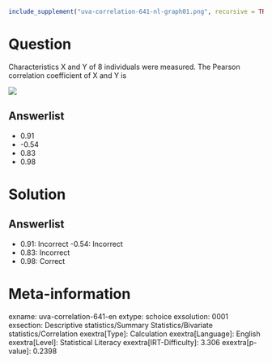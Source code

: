 ```r
include_supplement("uva-correlation-641-nl-graph01.png", recursive = TRUE)
```

Question
========

Characteristics X and Y of 8 individuals were measured. The Pearson correlation coefficient of X and Y is

![](uva-correlation-641-nl-graph01.png)

Answerlist
----------

* 0.91
* -0.54
* 0.83
* 0.98

Solution
========

Answerlist
----------

* 0.91: Incorrect
-0.54: Incorrect
* 0.83: Incorrect
* 0.98: Correct

Meta-information
================
exname: uva-correlation-641-en
extype: schoice
exsolution: 0001
exsection: Descriptive statistics/Summary Statistics/Bivariate statistics/Correlation
exextra[Type]: Calculation
exextra[Language]: English
exextra[Level]: Statistical Literacy
exextra[IRT-Difficulty]: 3.306
exextra[p-value]: 0.2398
